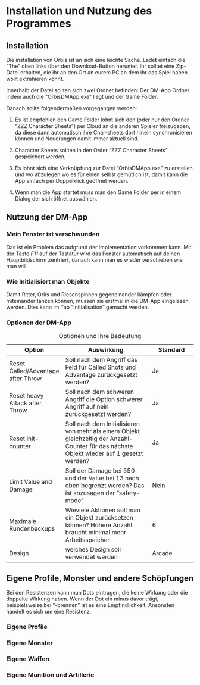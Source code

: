 # Installation und Nutzung des Programmes

## Installation

Die installation von Orbis ist an sich eine leichte Sache. Ladet einfach die "The" oben links über den Download-Button herunter. Ihr solltet eine Zip-Datei erhalten, die ihr an den Ort an eurem PC an dem ihr das Spiel haben wollt extrahieren könnt.

Innerhalb der Datei sollten sich zwei Ordner befinden: Der DM-App Ordner indem auch die "OrbisDMApp.exe" liegt und der Game Folder.

Danach sollte folgendermaßen vorgegangen werden:

1.  Es ist empfohlen den Game Folder lohnt sich den (oder nur den Ordner "ZZZ Character Sheets") per Cloud an die anderen Spieler freizugeben, da diese dann automatisch ihre Char-sheets dort hinein synchronisieren können und Neuerungen damit immer aktuell sind.

2.  Character Sheets sollten in den Order "ZZZ Character Sheets" gespeichert werden,

3.  Es lohnt sich eine Verknüpfung zur Datei "OrbisDMApp.exe" zu erstellen und wo abzulegen wo es für einen selbst gemütlich ist, damit kann die App einfach per Doppelklick geöffnet werden.

4.  Wenn man die App startet muss man den Game Folder per in einem Dialog der sich öffnet auswählen.

## Nutzung der DM-App

### Mein Fenster ist verschwunden

Das ist ein Problem das aufgrund der Implementation vorkommen kann. Mit der Taste *F11* auf der Tastatur wird das Fenster automatisch auf deinen Hauptbildschirm zentriert, danach kann man es wieder verschieben wie man will.

### Wie Initialisiert man Objekte

Damit Ritter, Orks und Riesenspinnen gegeneinander kämpfen oder miteinander tanzen können, müssen sie erstmal in die DM-App eingelesen werden. Dies kann im Tab "Initialisation" gemacht werden. 

### Optionen der DM-App

| Option                             | Auswirkung                                                                                                                                 | Standard |
|------------------|------------------------------------|------------------|
| Reset Called/Advantage after Throw | Soll nach dem Angriff das Feld für Called Shots und Advantage zurückgesetzt werden?                                                        | Ja       |
| Reset heavy Attack after Throw     | Soll nach dem schweren Angriff die Option schwerer Angriff auf nein zurückgesetzt werden?                                                  | Ja       |
| Reset init-counter                 | Soll nach dem Initialisieren von mehr als einem Objekt gleichzeitig der Anzahl-Counter für das nächste Objekt wieder auf 1 gesetzt werden? | Ja       |
| Limit Value and Damage             | Soll der Damage bei 550 und der Value bei 13 nach oben begrenzt werden? Das ist sozusagen der "safety-mode"                                | Nein     |
| Maximale Rundenbackups             | Wieviele Aktionen soll man ein Objekt zurücksetzen können? Höhere Anzahl braucht minimal mehr Arbeitsspeicher                              | 6        |
| Design                             | welches Design soll verwendet werden                                                                                                       | Arcade   |

: Optionen und ihre Bedeutung

## Eigene Profile, Monster und andere Schöpfungen

Bei den Resistenzen kann man Dots eintragen, die keine Wirkung oder die doppelte Wirkung haben. Wenn der Dot ein minus davor trägt, beispielsweise bei "-brennen" ist es eine Empfindlichkeit. Ansonsten handelt es sich um eine Resistenz.

### Eigene Profile

### Eigene Monster

### Eigene Waffen

### Eigene Munition und Artillerie
